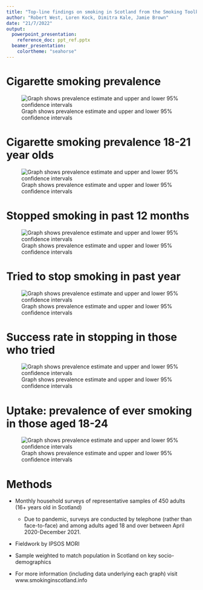---
title: "Top-line findings on smoking in Scotland from the Smoking Toolkit Study"
author: "Robert West, Loren Kock, Dimitra Kale, Jamie Brown"
date: "21/7/2022"
output:
  powerpoint_presentation: 
    reference_doc: ppt_ref.pptx
  beamer_presentation: 
    colortheme: "seahorse"
---

# Cigarette smoking prevalence

![Graph shows prevalence estimate and upper and lower 95% confidence intervals](C:\Toolkit merge files\R Script\Slides\Scotland\Top line\cigsmok_scot.png)

# Cigarette smoking prevalence 18-21 year olds

![Graph shows prevalence estimate and upper and lower 95% confidence intervals](C:\Toolkit merge files\R Script\Slides\Scotland\Top line\cigsmok1821_scot.png)

# Stopped smoking in past 12 months

![Graph shows prevalence estimate and upper and lower 95% confidence intervals](C:\Toolkit merge files\R Script\Slides\Scotland\Top line\stopped_scot.png)

# Tried to stop smoking in past year
![Graph shows prevalence estimate and upper and lower 95% confidence intervals](C:\Toolkit merge files\R Script\Slides\Scotland\Top line\triedstop_scot.png)

# Success rate in stopping in those who tried
![Graph shows prevalence estimate and upper and lower 95% confidence intervals](C:\Toolkit merge files\R Script\Slides\Scotland\Top line\successstop_scot.png)

# Uptake: prevalence of ever smoking in those aged 18-24
![Graph shows prevalence estimate and upper and lower 95% confidence intervals](C:\Toolkit merge files\R Script\Slides\Scotland\Top line\uptake1824_scot.png)

# Methods

- Monthly household surveys of representative samples of 450 adults (16+ years old in Scotland)

  - Due to pandemic, surveys are conducted by telephone (rather than face-to-face) and among adults aged 18 and over between April 2020-December 2021.

- Fieldwork by IPSOS MORI

- Sample weighted to match population in Scotland on key socio-demographics

- For more information (including data underlying each graph) visit www.smokinginscotland.info

